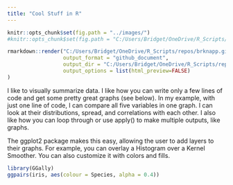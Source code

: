 ```yaml
---
title: "Cool Stuff in R"
---
```



```r
knitr::opts_chunk$set(fig.path = "../images/")
#knitr::opts_chunk$set(fig.path = "C:/Users/Bridget/OneDrive/R_Scripts/repos/brknapp.github.io/images")

```

```r
rmarkdown::render("C:/Users/Bridget/OneDrive/R_Scripts/repos/brknapp.github.io/_Rmd/2022-06-30-third-blog-post.Rmd",
                  output_format = "github_document",
                  output_dir = "C:/Users/Bridget/OneDrive/R_Scripts/repos/brknapp.github.io/_posts/",
                  output_options = list(html_preview=FALSE) 
)
```

I like to visually summarize data. I like how you can write only a few lines of code and get some pretty great graphs (see below). In my example, with just one line of code, I can compare all five variables in one graph. I can look at their distributions, spread, and correlations with each other. I also like how you can loop through or use apply() to make multiple outputs, like graphs.  

The ggplot2 package makes this easy, allowing the user to add layers to their graphs. For example, you can overlay a Histogram over a Kernel Smoother. You can also customize it with colors and fills. 

```r
library(GGally)
ggpairs(iris, aes(colour = Species, alpha = 0.4))
```


